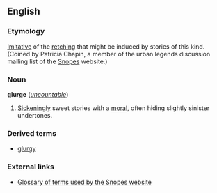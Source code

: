 ==English==
===Etymology===
[[Imitative]] of the [[retching]] that might be induced by stories of this kind.  (Coined by Patricia Chapin, a member of the urban legends discussion mailing list of the [http://www.snopes.com Snopes] website.)

===Noun===
'''glurge''' (''[[uncountable]]'')

#[[Sickeningly]] sweet stories with a [[moral]], often hiding slightly sinister undertones.

===Derived terms===
*[[glurgy]]

===External links===
*[http://www.snopes.com/info/glossary.asp Glossary of terms used by the Snopes website]
